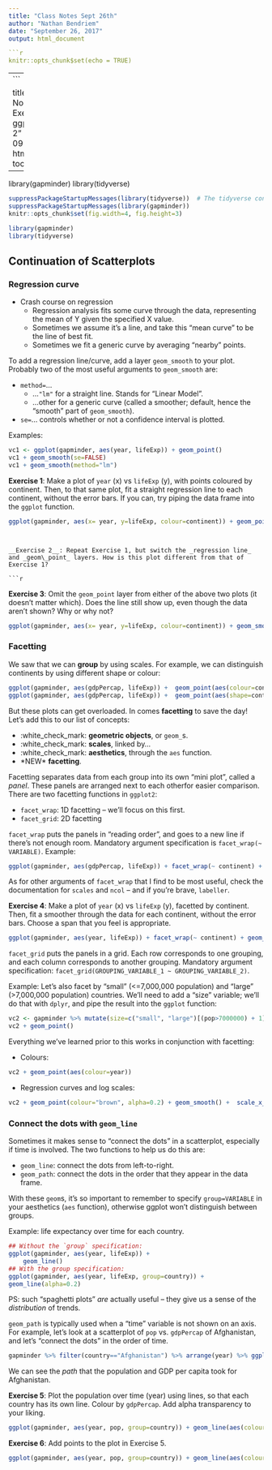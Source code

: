 ```yaml
---
title: "Class Notes Sept 26th"
author: "Nathan Bendriem"
date: "September 26, 2017"
output: html_document

```r
knitr::opts_chunk$set(echo = TRUE)
```

---
```

title: "cm007 Notes and Exercises: ggplot2, Round 2"
date: '2017-09-26'
output: 
    html_document:
        toc: true
---
library(gapminder)
library(tidyverse)
```r
suppressPackageStartupMessages(library(tidyverse))  # The tidyverse contains ggplot2!
suppressPackageStartupMessages(library(gapminder))
knitr::opts_chunk$set(fig.width=4, fig.height=3)
```
```r
library(gapminder)
library(tidyverse)
```

## Continuation of Scatterplots

### Regression curve

- Crash course on regression
    - Regression analysis fits some curve through the data, representing the mean of Y given the specified X value.
    - Sometimes we assume it's a line, and take this "mean curve" to be the line of best fit.
    - Sometimes we fit a generic curve by averaging "nearby" points. 

To add a regression line/curve, add a layer `geom_smooth` to your plot. Probably two of the most useful arguments to `geom_smooth` are:

- `method=`...
    - ...`"lm"` for a straight line. Stands for "Linear Model".
    - ...other for a generic curve (called a smoother; default, hence the "smooth" part of `geom_smooth`).
- `se=`... controls whether or not a confidence interval is plotted.

Examples:

```r
vc1 <- ggplot(gapminder, aes(year, lifeExp)) + geom_point() 
vc1 + geom_smooth(se=FALSE)
vc1 + geom_smooth(method="lm")
```


__Exercise 1__: Make a plot of `year` (x) vs `lifeExp` (y), with points coloured by continent. Then, to that same plot, fit a straight regression line to each continent, without the error bars. If you can, try piping the data frame into the `ggplot` function.

```r
ggplot(gapminder, aes(x= year, y=lifeExp, colour=continent)) + geom_point() + geom_smooth(method="lm", se=FALSE)
```

```


__Exercise 2__: Repeat Exercise 1, but switch the _regression line_ and _geom\_point_ layers. How is this plot different from that of Exercise 1?

```r

```


__Exercise 3__: Omit the `geom_point` layer from either of the above two plots (it doesn't matter which). Does the line still show up, even though the data aren't shown? Why or why not?

```r
ggplot(gapminder, aes(x= year, y=lifeExp, colour=continent)) + geom_smooth(method="lm", se=FALSE)
```


### Facetting

We saw that we can __group__ by using scales. For example, we can distinguish continents by using different shape or colour:

```r
ggplot(gapminder, aes(gdpPercap, lifeExp)) +  geom_point(aes(colour=continent))
ggplot(gapminder, aes(gdpPercap, lifeExp)) +  geom_point(aes(shape=continent))
```

But these plots can get overloaded. In comes __facetting__ to save the day! Let's add this to our list of concepts:

- :white_check_mark: __geometric objects__, or `geom_`s. 
- :white_check_mark: __scales__, linked by...
- :white_check_mark: __aesthetics__, through the `aes` function.
- \*NEW* __facetting__.

Facetting separates data from each group into its own "mini plot", called a _panel_. These panels are arranged next to each otherfor easier comparison. There are two facetting functions in `ggplot2`:

- `facet_wrap`: 1D facetting -- we'll focus on this first.
- `facet_grid`: 2D facetting

`facet_wrap` puts the panels in "reading order", and goes to a new line if there's not enough room. Mandatory argument specification is `facet_wrap(~ VARIABLE)`. Example:

```r
ggplot(gapminder, aes(gdpPercap, lifeExp)) + facet_wrap(~ continent) +  geom_point()
```

As for other arguments of `facet_wrap` that I find to be most useful, check the documentation for `scales` and `ncol` -- and if you're brave, `labeller`. 

__Exercise 4__: Make a plot of `year` (x) vs `lifeExp` (y), facetted by continent. Then, fit a smoother through the data for each continent, without the error bars. Choose a span that you feel is appropriate.

```r
ggplot(gapminder, aes(year, lifeExp)) + facet_wrap(~ continent) + geom_point() + geom_smooth(se=FALSE, span=0.5)
```

`facet_grid` puts the panels in a grid. Each row corresponds to one grouping, and each column corresponds to another grouping. Mandatory argument specification: `facet_grid(GROUPING_VARIABLE_1 ~ GROUPING_VARIABLE_2)`.

Example: Let's also facet by "small" (<=7,000,000 population) and "large" (>7,000,000 population) countries. We'll need to add a "size" variable; we'll do that with `dplyr`, and pipe the result into the `ggplot` function:

```r
vc2 <- gapminder %>% mutate(size=c("small", "large")[(pop>7000000) + 1])  %>% ggplot(aes(gdpPercap, lifeExp)) + facet_grid(size ~ continent) 
vc2 + geom_point()
```

Everything we've learned prior to this works in conjunction with facetting:

- Colours:

```r
vc2 + geom_point(aes(colour=year))
```

- Regression curves and log scales:

```r
vc2 + geom_point(colour="brown", alpha=0.2) + geom_smooth() +  scale_x_log10()
```


### Connect the dots with `geom_line` 

Sometimes it makes sense to "connect the dots" in a scatterplot, especially if time is involved. The two functions to help us do this are:

- `geom_line`: connect the dots from left-to-right.
- `geom_path`: connect the dots in the order that they appear in the data frame. 

With these `geom`s, it's so important to remember to specify `group=VARIABLE` in your aesthetics (`aes` function), otherwise ggplot won't distinguish between groups.

Example: life expectancy over time for each country.

```r
## Without the `group` specification:
ggplot(gapminder, aes(year, lifeExp)) +
    geom_line()
## With the group specification:
ggplot(gapminder, aes(year, lifeExp, group=country)) +
geom_line(alpha=0.2)
```

PS: such "spaghetti plots" _are_ actually useful -- they give us a sense of the _distribution_ of trends. 

`geom_path` is typically used when a "time" variable is not shown on an axis. For example, let's look at a scatterplot of `pop` vs. `gdpPercap` of Afghanistan, and let's "connect the dots" in the order of time.

```r
gapminder %>% filter(country=="Afghanistan") %>% arrange(year) %>% ggplot(aes(pop, gdpPercap)) + geom_point() + geom_path()
```

We can see the _path_ that the population and GDP per capita took for Afghanistan. 

__Exercise 5__: Plot the population over time (year) using lines, so that each country has its own line. Colour by `gdpPercap`. Add alpha transparency to your liking. 

```r
ggplot(gapminder, aes(year, pop, group=country)) + geom_line(aes(colour=gdpPercap), alpha=0.33)
```


__Exercise 6__: Add points to the plot in Exercise 5.
```r
ggplot(gapminder, aes(year, pop, group=country)) + geom_line(aes(colour=gdpPercap), alpha=0.33) + geom_point()
```

